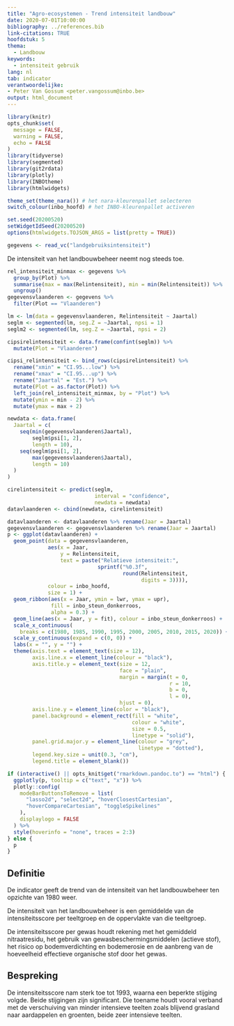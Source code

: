 ```yaml
---
title: "Agro-ecosystemen - Trend intensiteit landbouw"
date: 2020-07-01T10:00:00
bibliography: ../references.bib
link-citations: TRUE
hoofdstuk: 5
thema:
  - Landbouw
keywords:
  - intensiteit gebruik
lang: nl
tab: indicator
verantwoordelijke:
- Peter Van Gossum <peter.vangossum@inbo.be>
output: html_document
---
```


```r
library(knitr)
opts_chunk$set(
  message = FALSE,
  warning = FALSE,
  echo = FALSE
)
library(tidyverse)
library(segmented)
library(git2rdata)
library(plotly)
library(INBOtheme)
library(htmlwidgets)

theme_set(theme_nara()) # het nara-kleurenpallet selecteren
switch_colour(inbo_hoofd) # het INBO-kleurenpallet activeren

set.seed(20200520)
setWidgetIdSeed(20200520)
options(htmlwidgets.TOJSON_ARGS = list(pretty = TRUE))
```

```r
gegevens <- read_vc("landgebruiksintensiteit")
```

De intensiteit van het landbouwbeheer neemt nog steeds toe.

```r
rel_intensiteit_minmax <- gegevens %>%
  group_by(Plot) %>%
  summarise(max = max(Relintensiteit), min = min(Relintensiteit)) %>%
  ungroup()
gegevensvlaanderen <- gegevens %>%
  filter(Plot == "Vlaanderen")

lm <- lm(data = gegevensvlaanderen, Relintensiteit ~ Jaartal)
seglm <- segmented(lm, seg.Z = ~Jaartal, npsi = 1)
seglm2 <- segmented(lm, seg.Z = ~Jaartal, npsi = 2)

cipsirelintensiteit <- data.frame(confint(seglm)) %>%
  mutate(Plot = "Vlaanderen")

cipsi_relintensiteit <- bind_rows(cipsirelintensiteit) %>%
  rename("xmin" = "CI.95...low") %>%
  rename("xmax" = "CI.95...up") %>%
  rename("Jaartal" = "Est.") %>%
  mutate(Plot = as.factor(Plot)) %>%
  left_join(rel_intensiteit_minmax, by = "Plot") %>%
  mutate(ymin = min - 2) %>%
  mutate(ymax = max + 2)

newdata <- data.frame(
  Jaartal = c(
    seq(min(gegevensvlaanderen$Jaartal),
        seglm$psi[1, 2],
        length = 10),
    seq(seglm$psi[1, 2],
        max(gegevensvlaanderen$Jaartal),
        length = 10)
  )
)

cirelintensiteit <- predict(seglm,
                            interval = "confidence",
                            newdata = newdata)
datavlaanderen <- cbind(newdata, cirelintensiteit)

datavlaanderen <- datavlaanderen %>% rename(Jaar = Jaartal)
gegevensvlaanderen <- gegevensvlaanderen %>% rename(Jaar = Jaartal)
p <- ggplot(datavlaanderen) +
  geom_point(data = gegevensvlaanderen,
             aes(x = Jaar,
                 y = Relintensiteit,
                 text = paste("Relatieve intensiteit:",
                             sprintf("%0.3f",
                                     round(Relintensiteit,
                                           digits = 3)))),
             colour = inbo_hoofd,
             size = 1) +
  geom_ribbon(aes(x = Jaar, ymin = lwr, ymax = upr),
              fill = inbo_steun_donkerroos,
              alpha = 0.3) +
  geom_line(aes(x = Jaar, y = fit), colour = inbo_steun_donkerroos) +
  scale_x_continuous(
    breaks = c(1980, 1985, 1990, 1995, 2000, 2005, 2010, 2015, 2020)) +
  scale_y_continuous(expand = c(0, 0)) +
  labs(x = "", y = "") +
  theme(axis.text = element_text(size = 12),
        axis.line.x = element_line(colour = "black"),
        axis.title.y = element_text(size = 12,
                                    face = "plain",
                                    margin = margin(t = 0,
                                                    r = 10,
                                                    b = 0,
                                                    l = 0),
                                    hjust = 0),
        axis.line.y = element_line(color = "black"),
        panel.background = element_rect(fill = "white",
                                        colour = "white",
                                        size = 0.5,
                                        linetype = "solid"),
        panel.grid.major.y = element_line(colour = "grey",
                                          linetype = "dotted"),
        legend.key.size = unit(0.3, "cm"),
        legend.title = element_blank())

if (interactive() || opts_knit$get("rmarkdown.pandoc.to") == "html") {
  ggplotly(p, tooltip = c("text", "x")) %>%
  plotly::config(
    modeBarButtonsToRemove = list(
      "lasso2d", "select2d", "hoverClosestCartesian",
      "hoverCompareCartesian", "toggleSpikelines"
    ),
    displaylogo = FALSE
  ) %>%
  style(hoverinfo = "none", traces = 2:3)
} else {
  p
}
```

## Definitie

De indicator geeft de trend van de intensiteit van het landbouwbeheer ten opzichte van 1980 weer. 

De intensiteit van het landbouwbeheer is een gemiddelde van de intensiteitsscore per teeltgroep en de oppervlakte van die teeltgroep.

De intensiteitsscore per gewas houdt rekening met het gemiddeld nitraatresidu, het gebruik van gewasbeschermingsmiddelen (actieve stof), het risico op bodemverdichting en bodemerosie en de aanbreng van de hoeveelheid effectieve organische stof door het gewas.

## Bespreking

De intensiteitsscore nam sterk toe tot 1993, waarna een beperkte stijging volgde. 
Beide stijgingen zijn significant. 
Die toename houdt vooral verband met de verschuiving van minder intensieve teelten zoals blijvend grasland naar aardappelen en groenten, beide zeer intensieve teelten.

